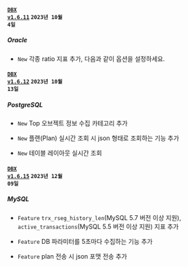 #### <code class='changelog-service'><a href="../release-notes/db/dbx-1_6_11">DBX v1.6.11</a></code> <code class='changelog-date'>2023년 10월 4일</code>

##### Oracle​

- <code class="New">New</code> 각종 ratio 지표 추가, 다음과 같이 옵션을 설정하세요.

#### <code class='changelog-service'><a href="../release-notes/db/dbx-1_6_12">DBX v1.6.12</a></code> <code class='changelog-date'>2023년 10월 13일</code>

##### PostgreSQL​

- <code class="New">New</code> Top 오브젝트 정보 수집 카테고리 추가

- <code class="New">New</code> 플랜(Plan) 실시간 조회 시 json 형태로 조회하는 기능 추가

- <code class="New">New</code> 테이블 레이아웃 실시간 조회

#### <code class='changelog-service'><a href="../release-notes/db/dbx-1_6_15">DBX v1.6.15</a></code> <code class='changelog-date'>2023년 12월 09일</code>

##### MySQL​

- <code class="Feature">Feature</code> <code>trx_rseg_history_len</code>(MySQL 5.7 버전 이상 지원), <code>active_transactions</code>(MySQL 5.5 버전 이상 지원) 지표 추가

- <code class="Feature">Feature</code> DB 파라미터를 5초마다 수집하는 기능 추가

- <code class="Feature">Feature</code> plan 전송 시 json 포맷 전송 추가

